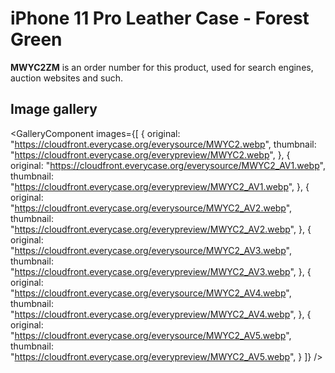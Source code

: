 
# iPhone 11 Pro Leather Case - Forest Green

<Callout type='info' emoji='👉🏻'>**MWYC2ZM** is an order number for this product, used for search engines, auction websites and such.</Callout>

## Image gallery

<GalleryComponent
    images={[
      {
        original: "https://cloudfront.everycase.org/everysource/MWYC2.webp",
        thumbnail: "https://cloudfront.everycase.org/everypreview/MWYC2.webp",
      },
      {
        original: "https://cloudfront.everycase.org/everysource/MWYC2_AV1.webp",
        thumbnail: "https://cloudfront.everycase.org/everypreview/MWYC2_AV1.webp",
      },
      {
        original: "https://cloudfront.everycase.org/everysource/MWYC2_AV2.webp",
        thumbnail: "https://cloudfront.everycase.org/everypreview/MWYC2_AV2.webp",
      },
      {
        original: "https://cloudfront.everycase.org/everysource/MWYC2_AV3.webp",
        thumbnail: "https://cloudfront.everycase.org/everypreview/MWYC2_AV3.webp",
      },
      {
        original: "https://cloudfront.everycase.org/everysource/MWYC2_AV4.webp",
        thumbnail: "https://cloudfront.everycase.org/everypreview/MWYC2_AV4.webp",
      },
      {
        original: "https://cloudfront.everycase.org/everysource/MWYC2_AV5.webp",
        thumbnail: "https://cloudfront.everycase.org/everypreview/MWYC2_AV5.webp",
      }
    ]}
  />
